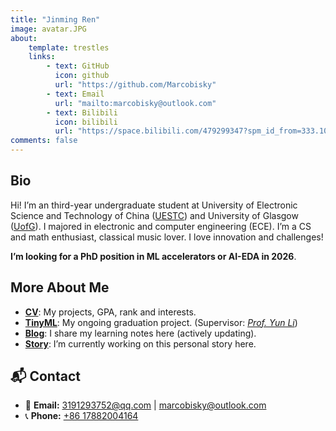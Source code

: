```yaml
---
title: "Jinming Ren"
image: avatar.JPG
about:
    template: trestles
    links:
        - text: GitHub
          icon: github
          url: "https://github.com/Marcobisky"
        - text: Email
          url: "mailto:marcobisky@outlook.com"
        - text: Bilibili
          icon: bilibili
          url: "https://space.bilibili.com/479299347?spm_id_from=333.1007.0.0"
comments: false
---
```

::: {.column-page}

## Bio

Hi! I'm an third-year undergraduate student at University of Electronic Science and Technology of China ([UESTC](https://en.uestc.edu.cn)) and University of Glasgow ([UofG](https://www.gla.ac.uk)). I majored in electronic and computer engineering (ECE). I'm a CS and math enthusiast, classical music lover. I love innovation and challenges!

**I'm looking for a PhD position in ML accelerators or AI-EDA in 2026**.

## More About Me

- [**CV**](cv): My projects, GPA, rank and interests.
- [**TinyML**](tinyml): My ongoing graduation project. (Supervisor: [*Prof. Yun Li*](https://scholar.google.com/citations?user=1NT1jFMAAAAJ&hl=en))
- [**Blog**](blog.html): I share my learning notes here (actively updating).
- [**Story**](story.html): I'm currently working on this personal story here.

## 📬 Contact

- 📧 **Email:** [3191293752@qq.com](mailto:3191293752@qq.com) | [marcobisky@outlook.com](mailto:marcobisky@outlook.com)  
- 📞 **Phone:** [+86 17882004164](tel:+8617882004164)  

:::
